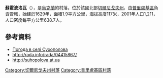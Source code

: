 {{coord|50|37|55|N|32|22|51|E|scale:100000|display=title}}

'''蘇霍波洛瓦'''（{{lang-uk|Сухополова}}），是[[烏克蘭|烏克蘭]]的村落，位於該國北部[[切爾尼戈夫州|切爾尼戈夫州]]，由[[普里盧基區|普里盧基區]]負責管轄，始建於1629年，面積1.9平方公里，海拔高度117米，2001年人口1,211，人口密度每平方公里638.7人。

==參考資料==
* [http://weather.in.ua/ua/chernigovskaja/25650 Погода в селі Сухополова] {{Wayback|url=http://weather.in.ua/ua/chernigovskaja/25650 |date=20160305201436 }}
* http://rada.info/rada/04415867/ {{Wayback|url=http://rada.info/rada/04415867/ |date=20170619004829 }}
* http://suhopolova.at.ua {{Wayback|url=http://suhopolova.at.ua/ |date=20190330215918 }}

[[Category:切爾尼戈夫州村落|Category:切爾尼戈夫州村落]]
[[Category:普里盧基區村落|Category:普里盧基區村落]]


{{Chernihiv-geo-stub}}